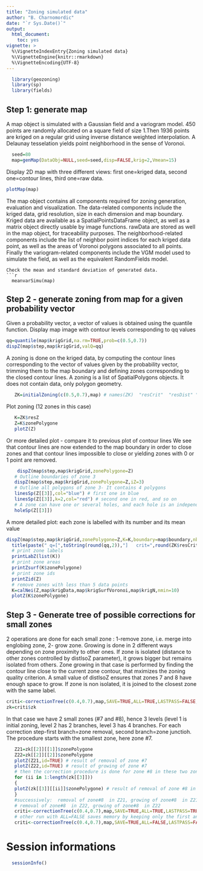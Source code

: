 ```yaml
---
title: "Zoning simulated data"
author: "B. Charnomordic"
date: "`r Sys.Date()`"
output:
  html_document:
    toc: yes
vignette: >
  %\VignetteIndexEntry{Zoning simulated data}
  %\VignetteEngine{knitr::rmarkdown}
  %\VignetteEncoding{UTF-8}
---
```


```r
  library(geozoning)
  library(sp)
  library(fields)
```
Step 1: generate map 
--------------------
A map object is simulated with a Gaussian field and a variogram model. 450 points are randomly allocated on a square field of size 1.Then 1936 points are kriged on a regular grid using inverse distance weighted interpolation. A Delaunay tesselation yields point neighborhood in the sense of Voronoi.

```r
  seed=80
  map=genMap(DataObj=NULL,seed=seed,disp=FALSE,krig=2,Vmean=15)
```  
Display 2D map with three different views: first one=kriged data, second one=contour lines, third one=raw data.
```r
plotMap(map)
```  
The map object contains all components required for zoning generation, evaluation and visualization. The data-related components include the kriged data, grid resolution, size in each dimension and map boundary. Kriged data are available as a SpatialPointsDataFrame object, as well as a matrix object directly usable by image functions. rawData are stored as well in the map object, for traceability purposes. The neighborhood-related components include the list of neighbor point indices for each kriged data point, as well as the areas of Voronoi polygons associated to all points. Finally the variogram-related components include the VGM model used to simulate the field, as well as the equivalent RandomFields model.
```
Check the mean and standard deviation of generated data.
```r
  meanvarSimu(map)
```
Step 2 - generate zoning from map for a given probability vector 
----------------------------------------------------------------
 Given a probability vector, a vector of values is obtained using the quantile function. Display map image with contour levels corresponding to qq values
```r
qq=quantile(map$krigGrid,na.rm=TRUE,prob=c(0.5,0.7))
dispZ(map$step,map$krigGrid,valQ=qq)
```
A zoning is done on the kriged data, by computing the contour lines corresponding to the vector of values given by the probability vector, trimming them to the map boundary and defining zones corresponding to the closed contour lines.
A zoning is a list of SpatialPolygons objects. It does not contain data, only polygon geometry.
```r
   ZK=initialZoning(c(0.5,0.7),map) # names(ZK)  "resCrit"  "resDist" "resZ" "cL" "qProb"
```   
Plot zoning (12 zones in this case)
```r
   K=ZK$resZ
   Z=K$zonePolygone
   plotZ(Z)
``` 
Or more detailed plot - compare it to previous plot of contour lines
We see that contour lines are now extended to the map boundary in order to close zones and that contour lines impossible to close or yielding zones with 0 or 1 point are removed.
```r
    dispZ(map$step,map$krigGrid,zonePolygone=Z)
   # Outline boundaries of zone 3
   dispZ(map$step,map$krigGrid,zonePolygone=Z,iZ=3)
   # Outline all polygons of zone 3- It contains 4 polygons
   linesSp(Z[[3]],col="blue") # first one in blue
   linesSp(Z[[3]],k=2,col="red") # second one in red, and so on
   # A zone can have one or several holes, and each hole is an independent zone.zone 3 has 3 holes (zones 9, 10, 11). Due to its shape and to the common borders with the map boundary, zone 12 is not a hole in zone 3.
   holeSp(Z[[3]])
```
A more detailed plot: each zone is labelled with its number and its mean value
```r
dispZ(map$step,map$krigGrid,zonePolygone=Z,K=K,boundary=map$boundary,nbLvl=0,id=FALSE,mu=2) 
  title(paste(" q=[",toString(round(qq,2)),"]   crit=",round(ZK$resCrit,2),sep="")) # add quantile values and criterion value for Z.
  # print zone labels
  printLabZ(list(K))
  # print zone areas
  printZsurf(K$zonePolygone)
  # print zone ids
  printZid(Z)
  # remove zones with less than 5 data points
  K=calNei(Z,map$krigData,map$krigSurfVoronoi,map$krigN,nmin=10)
  plotZ(K$zonePolygone)

```
Step 3 - Generate tree of possible corrections for small zones
---------------------------------------------------------------
2 operations are done for each small zone : 1-remove zone, i.e. merge into englobing zone, 2- grow zone.
Growing is done in 2 different ways depending on zone proximity to other ones.
If zone is isolated (distance to other zones controlled by distIsoZ parameter), it grows bigger but remains isolated from others. Zone growing in that case is performed by finding the contour line close to the current zone contour, that mximizes the zoning quality criterion. A small value of distIsoZ ensures that zones 7 and 8 have enough space to grow.
If zone is non isolated, it is joined to the closest zone with the same label.

```r
criti<-correctionTree(c(0.4,0.7),map,SAVE=TRUE,ALL=TRUE,LASTPASS=FALSE,distIsoZ=0.001)#save all branches resulting from correction steps
zk=criti$zk
```
In that case we have 2 small zones (#7 and #8), hence 3 levels (level 1 is initial zoning, level 2 has 2 branches, level 3 has 4 branches.
For each correction step-first branch=zone removal, second   branch=zone junctioh.
The procedure starts with the smallest zone, here zone #7.
```r
   Z21=zk[[2]][[1]]$zonePolygone
   Z22=zk[[2]][[2]]$zonePolygone
   plotZ(Z21,id=TRUE) # result of removal of zone #7
   plotZ(Z22,id=TRUE) # result of growing of zone #7
   # then the correction procedure is done for zone #8 in these two zonings
   for (ii in 1:length(zk[[3]]))
   {
   plotZ(zk[[3]][[ii]]$zonePolygone) # result of removal of zone #8 in Z21
   }
   #successively:  removal of zone#8  in Z21, growing of zone#8  in Z21
   # removal of zone#8  in Z22, growing of zone#8  in Z22
   criti<-correctionTree(c(0.4,0.7),map,SAVE=TRUE,ALL=TRUE,LASTPASS=TRUE,distIsoZ=0.001)#other try with LASTPASS=TRUE removes at last step the zones that are still too small after all successive corrections
   # other run with ALL=FALSE saves memory by keeping only the first and the last levels
   criti<-correctionTree(c(0.4,0.7),map,SAVE=TRUE,ALL=FALSE,LASTPASS=FALSE,distIsoZ=0.001)
```


# Session informations
```r
  sessionInfo()
```

